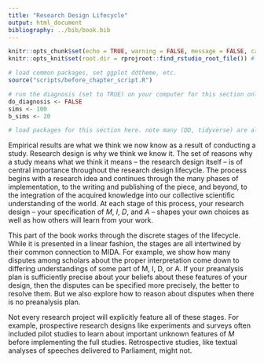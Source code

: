 ```yaml
---
title: "Research Design Lifecycle"
output: html_document
bibliography: ../bib/book.bib 
---
```


<!-- note do_bookdown is set in index.rmd, so we know if you're running just this .Rmd or compiling the book-->
```r
knitr::opts_chunk$set(echo = TRUE, warning = FALSE, message = FALSE, cache = FALSE)
knitr::opts_knit$set(root.dir = rprojroot::find_rstudio_root_file()) # files are all relative to RStudio project home
```

```r
# load common packages, set ggplot ddtheme, etc.
source("scripts/before_chapter_script.R")
```

<!-- start post here, do not edit above -->

<!-- # Research Design Lifecycle -->

<!-- make sure to rename the section title below -->

```r
# run the diagnosis (set to TRUE) on your computer for this section only before pushing to Github. no diagnosis will ever take place on github.
do_diagnosis <- FALSE
sims <- 100
b_sims <- 20
```

```r
# load packages for this section here. note many (DD, tidyverse) are already available, see scripts/package-list.R
```

Empirical results are what we think we now know as a result of conducting a study. Research design is why we think we know it. The set of reasons why a study means what we think it means -- the research design itself -- is of central importance throughout the research design lifecycle. The process begins with a research idea and continues through the many phases of implementation, to the writing and publishing of the piece, and beyond, to the integration of the acquired knowledge into our collective scientific understanding of the world. At each stage of this process, your research design -- your specification of $M$, $I$, $D$, and $A$ -- shapes your own choices as well as how others will learn from your work.

This part of the book works through the discrete stages of the lifecycle. While it is presented in a linear fashion, the stages are all intertwined by their common connection to MIDA. For example, we show how many disputes among scholars about the proper interpretation come down to differing understandings of some part of M, I, D, or A. If your preanalysis plan is sufficiently precise about your beliefs about these features of your design, then the disputes can be specified more precisely, the better to resolve them. But we also explore how to reason about disputes when there is no preanalysis plan.

Not every research project will explicitly feature all of these stages. For example, prospective research designs like experiments and surveys often included pilot studies to learn about important unknown features of $M$ before implementing the full studies. Retrospective studies, like textual analyses of speeches delivered to Parliament, might not. 
